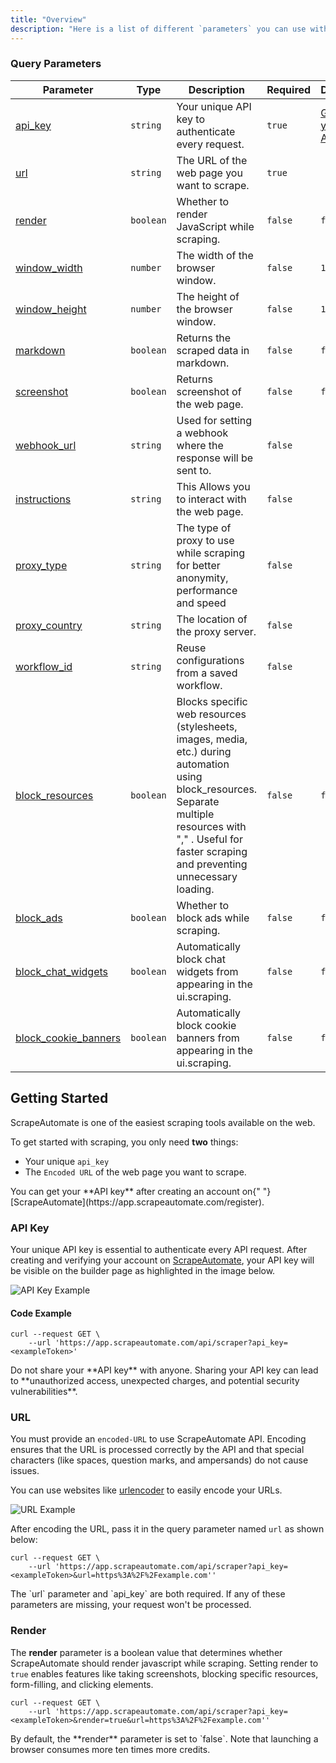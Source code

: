 ```yaml
---
title: "Overview"
description: "Here is a list of different `parameters` you can use with ScrapeAutomate. This overview will help you get started with ScrapeAutomate while ensuring secure usage of your credentials."
---
```


### Query Parameters

| Parameter                                                          | Type      | Description                                                                                                                                                                                                     | Required | Default                                                     |
| ------------------------------------------------------------------ | --------- | --------------------------------------------------------------------------------------------------------------------------------------------------------------------------------------------------------------- | -------- | ----------------------------------------------------------- |
| [api_key](#api-key)                                                | `string`  | Your unique API key to authenticate every request.                                                                                                                                                              | `true`   | [Get your API key](https://app.scrapeautomate.com/register) |
| [url](#url)                                                        | `string`  | The URL of the web page you want to scrape.                                                                                                                                                                     | `true`   |                                                             |
| [render](#render)                                                  | `boolean` | Whether to render JavaScript while scraping.                                                                                                                                                                    | `false`  | `false`                                                     |
| [window_width](/features/rendering#setting-window-width)           | `number`  | The width of the browser window.                                                                                                                                                                                | `false`  | `1920`                                                      |
| [window_height](/features/rendering#setting-window-height)         | `number`  | The height of the browser window.                                                                                                                                                                               | `false`  | `1080`                                                      |
| [markdown](/features/output#markdown)                              | `boolean` | Returns the scraped data in markdown.                                                                                                                                                                           | `false`  | `false`                                                     |
| [screenshot](/features/output#screenshot)                          | `boolean` | Returns screenshot of the web page.                                                                                                                                                                             | `false`  | `false`                                                     |
| [webhook_url](/features/output#webhook)                            | `string`  | Used for setting a webhook where the response will be sent to.                                                                                                                                                  | `false`  |                                                             |
| [instructions](/features/rendering#instructions)                   | `string`  | This Allows you to interact with the web page.                                                                                                                                                                  | `false`  |                                                             |
| [proxy_type](/features/proxy#proxy-type)                           | `string`  | The type of proxy to use while scraping for better anonymity, performance and speed                                                                                                                             | `false`  |                                                             |
| [proxy_country](/features/proxy#proxy-country)                     | `string`  | The location of the proxy server.                                                                                                                                                                               | `false`  |                                                             |
| [workflow_id](/features/workflow)                                  | `string`  | Reuse configurations from a saved workflow.                                                                                                                                                                     | `false`  |                                                             |
| [block_resources](/features/blocking#blocking-resources)           | `boolean` | Blocks specific web resources (stylesheets, images, media, etc.) during automation using block_resources. Separate multiple resources with "," . Useful for faster scraping and preventing unnecessary loading. | `false`  | `false`                                                     |
| [block_ads](/features/blocking#blocking-ads)                       | `boolean` | Whether to block ads while scraping.                                                                                                                                                                            | `false`  | `false`                                                     |
| [block_chat_widgets](/features/blocking#blocking-chat-widgets)     | `boolean` | Automatically block chat widgets from appearing in the ui.scraping.                                                                                                                                             | `false`  | `false`                                                     |
| [block_cookie_banners](/features/blocking#blocking-cookie-banners) | `boolean` | Automatically block cookie banners from appearing in the ui.scraping.                                                                                                                                           | `false`  | `false`                                                     |

## Getting Started

ScrapeAutomate is one of the easiest scraping tools available on the web.

To get started with scraping, you only need **two** things:

- Your unique `api_key`
- The `Encoded URL` of the web page you want to scrape.

<Note>
  You can get your **API key** after creating an account on{" "}
  [ScrapeAutomate](https://app.scrapeautomate.com/register).
</Note>

### API Key

Your unique API key is essential to authenticate every API request. After creating and verifying your account on [ScrapeAutomate](https://scrapeautomate.com), your API key will be visible on the builder page as highlighted in the image below.

![API Key Example](/images/api-key.png)

#### Code Example

```shell cURL
curl --request GET \
    --url 'https://app.scrapeautomate.com/api/scraper?api_key=<exampleToken>'
```

<Warning>
  Do not share your **API key** with anyone. Sharing your API key can lead to
  **unauthorized access, unexpected charges, and potential security
  vulnerabilities**.
</Warning>

### URL

You must provide an `encoded-URL` to use ScrapeAutomate API. Encoding ensures that the URL is processed correctly by the API and that special characters (like spaces, question marks, and ampersands) do not cause issues.

You can use websites like [urlencoder](https://www.urlencoder.org/) to easily encode your URLs.

![URL Example](/images/url-encoder.png)

After encoding the URL, pass it in the query parameter named `url` as shown below:

```shell cURL
curl --request GET \
    --url 'https://app.scrapeautomate.com/api/scraper?api_key=<exampleToken>&url=https%3A%2F%2Fexample.com''
```

<Note>
  The `url` parameter and `api_key` are both required. If any of these
  parameters are missing, your request won't be processed.
</Note>

### Render

The **render** parameter is a boolean value that determines whether ScrapeAutomate should render javascript while scraping. Setting render to `true` enables features like taking screenshots, blocking specific resources, form-filling, and clicking elements.

```shell cURL
curl --request GET \
    --url 'https://app.scrapeautomate.com/api/scraper?api_key=<exampleToken>&render=true&url=https%3A%2F%2Fexample.com''
```

<Info>
  By default, the **render** parameter is set to `false`. Note that launching a
  browser consumes more ten times more credits.
</Info>
